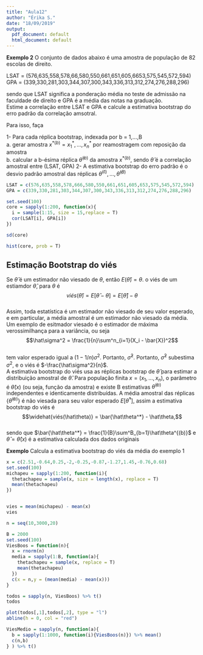 ```yaml
---
title: "Aula12"
author: "Érika S."
date: "18/09/2019"
output:
  pdf_document: default
  html_document: default
---
```


**Exemplo 2** O conjunto de dados abaixo é uma amostra de população de 82 escolas de direito.  

LSAT = (576,635,558,578,66,580,550,661,651,605,6653,575,545,572,594)  
GPA = (339,330,281,303,344,307,300,343,336,313,312,274,276,288,296)

sendo que LSAT significa a ponderação média no teste de admissão na faculdade de direito e GPA é a média das notas na graduação.  
Estime a correlação entre LSAT e GPA e calcule a estimativa bootstrap do erro padrão da correlação amsotral.

Para isso, faça

1- Para cada réplica bootstrap, indexada por b = 1,...,B  
  a. gerar amostra $x^{*(b)} = x^*_1, ..., x^*_n$ por reamostragem com reposição da amostra  
  b. calcular a b-ésima réplica $\hat\theta^{(b)}$ da amostra $x^{*(b)}$, sendo $\hat\theta$ é a correlação amostral entre (LSAT, GPA)
2- A estimativa bootstrap do erro padrão é o desvio padrão amostral das réplicas $\hat\theta^{(1)}, ..., \hat\theta^{(B)}$

```r
LSAT = c(576,635,558,578,666,580,550,661,651,605,653,575,545,572,594)  
GPA = c(339,330,281,303,344,307,300,343,336,313,312,274,276,288,296)

set.seed(100)
core = sapply(1:200, function(x){
  i = sample(1:15, size = 15,replace = T)
  cor(LSAT[i], GPA[i])
})

sd(core)

hist(core, prob = T)
```


## Estimação Bootstrap do viés

Se $\hat\theta$ é um estimador não viesado de $\theta$, então $E(\hat\theta) = \theta$. o viés de um estiamdor $\hat\theta$, para $\theta$ é  
$$viés(\hat\theta) = E[\hat\theta - \theta] = E[\hat\theta] - \theta$$  
Assim, toda estatística é um estimador não viesado de seu valor esperado, e em particular, a média amostral é um estimador não viesado da média.  
Um exemplo de esitmador viesado é o estimador de máxima verossimilhança para a variância, ou seja  
$$\hat\sigma^2 = \frac{1}{n}\sum^n_{i=1}(X_i - \bar{X})^2$$  
tem valor esperado igual a $(1 - 1/n)\sigma^2$. Portanto, $\hat\sigma^2$. Portanto, $\hat\sigma^2$ subestima $\sigma^2$, e o viés é $-\frac{\hat\sigma^2}{n}$.  
A estimativa bootstrap do viés usa as réplicas bootstrap de $\hat\theta$ para estimar a distribuição amostral de $\hat\theta$. Para população finita $x = (x_1, ..., x_n)$, o parâmetro é $\hat\theta(x)$ (ou seja, função da amostra) e existe B estimativas $\hat\theta^{(b)}$ independentes e identicamente distribuídas. A média amostral das réplicas $\{\hat\theta^{(b)}\}$ é não viesada para seu valor esperado $E[\hat\theta^*]$, assim a estimativa bootstrap do viés é  
$$\widehat{viés(\hat\theta)} = \bar{\hat\theta^*} - \hat\theta,$$  
sendo que $\bar{\hat\theta^*} = \frac{1}{B}\sum^B_{b=1}\hat\theta^{(b)}$ e $\hat\theta = \hat\theta(x)$ é a estimativa calculada dos dados originais

**Exemplo** Calcula a estimativa bootstrap do viés da média do exemplo 1

```r
x = c(2.51,-0.64,0.25,-2,-0.25,-0.87,-1.27,1.45,-0.76,0.68)  
set.seed(100)
michapeu = sapply(1:200, function(i){
  thetachapeu = sample(x, size = length(x), replace = T) 
  mean(thetachapeu)
})


vies = mean(michapeu) - mean(x)
vies
```

```r
n = seq(10,3000,20)

B = 2000
set.seed(100)
ViesBoos = function(n){
  x = rnorm(n)
  media = sapply(1:B, function(a){
    thetachapeu = sample(x, replace = T)
    mean(thetachapeu)
  })
  c(x = n,y = (mean(media) - mean(x)))
}

todos = sapply(n, ViesBoos) %>% t()
todos 

plot(todos[,1],todos[,2], type = "l")
abline(h = 0, col = "red")
```

```r
ViesMedio = sapply(n, function(a){
  b = sapply(1:1000, function(i){ViesBoos(n)}) %>% mean()
  c(n,b)
} ) %>% t()


```

